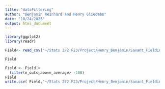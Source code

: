 ```yaml
---
title: "dataFiltering"
author: "Benjamin Reinhard and Henry Gliedman"
date: "10/24/2023"
output: html_document
---
```


```r
library(ggplot2)
library(readr)
```

```r
Field<- read_csv("~/Stats 272 F23/Project/Henry_Benjamin/Savant_Fielding.csv")

Field
```

```r
Field <- Field|>
  filter(n_outs_above_average> -100)
Field
write.csv( Field,"~/Stats 272 F23/Project/Henry_Benjamin/Savant_Fielding2.csv" , row.names=T)
```

